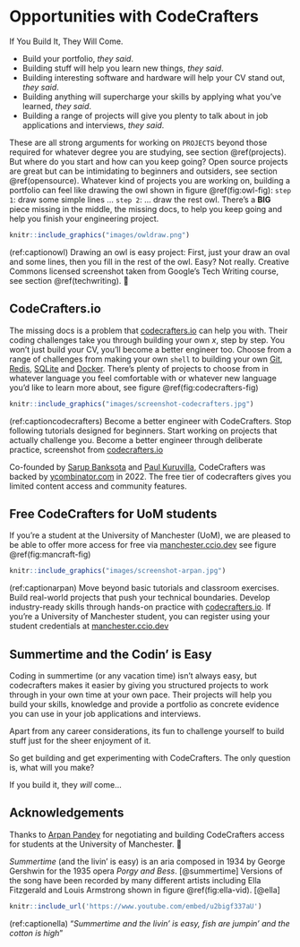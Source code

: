 # Opportunities with CodeCrafters {#crafting}

If You Build It, They Will Come.

* Build your portfolio, _they said_. 
* Building stuff will help you learn new things, _they said_. 
* Building interesting software and hardware will help your CV stand out, _they said_. 
* Building anything will supercharge your skills by applying what you've learned, _they said_. 
* Building a range of projects will give you plenty to talk about in job applications and interviews, _they said_.

These are all strong arguments for working on `PROJECTS` beyond those required for whatever degree you are studying, see section \@ref(projects). But where do you start and how can you keep going? Open source projects are great but can be intimidating to beginners and outsiders, see section \@ref(opensource). Whatever kind of projects you are working on, building a portfolio can feel like drawing the owl shown in figure \@ref(fig:owl-fig): `step 1`: draw some simple lines ...  `step 2`: ... draw the rest owl. There's a **BIG** piece missing in the middle, the missing docs, to help you keep going and help you finish your engineering project. 

```r
knitr::include_graphics("images/owldraw.png")
```

(ref:captionowl) Drawing an owl is easy project: First, just your draw an oval and some lines, then you fill in the rest of the owl. Easy? Not really. Creative Commons licensed screenshot taken from Google's Tech Writing course, see section \@ref(techwriting). 🦉

## CodeCrafters.io {#codecrafters}

The missing docs is a problem that [codecrafters.io](https://codecrafters.io) can help you with. Their coding challenges take you through building your own $x$, step by step. You won't just build your CV, you'll become a better engineer too. Choose from a range of challenges from making your own `shell` to building your own [Git](https://en.wikipedia.org/wiki/Git), [Redis](https://en.wikipedia.org/wiki/Redis), [SQLite](https://en.wikipedia.org/wiki/SQLite) and [Docker](https://en.wikipedia.org/wiki/Docker_(software)). There's plenty of projects to choose from in whatever language you feel comfortable with or whatever new language you'd like to learn more about, see figure \@ref(fig:codecrafters-fig)

```r
knitr::include_graphics("images/screenshot-codecrafters.jpg")
```

(ref:captioncodecrafters) Become a better engineer with CodeCrafters. Stop following tutorials designed for beginners. Start working on projects that actually challenge you. Become a better engineer through deliberate practice, screenshot from [codecrafters.io](https://codecrafters.io/)

Co-founded by [Sarup Banksota](https://www.linkedin.com/in/sarupbanskota/) and [Paul Kuruvilla](https://www.linkedin.com/in/rohitpaulk/), CodeCrafters was backed by [ycombinator.com](https://www.ycombinator.com/) in 2022. The free tier of codecrafters gives you limited content access and community features. 

## Free CodeCrafters for UoM students  {#freecode}

If you're a student at the University of Manchester (UoM), we are pleased to be able to offer more access for free via [manchester.ccio.dev](https://manchester.ccio.dev/) see figure \@ref(fig:mancraft-fig)

```r
knitr::include_graphics("images/screenshot-arpan.jpg")
```

(ref:captionarpan) Move beyond basic tutorials and classroom exercises. Build real-world projects that push your technical boundaries. Develop industry-ready skills through hands-on practice with [codecrafters.io](https://codecrafters.io/). If you're a University of Manchester student, you can register using your student credentials at [manchester.ccio.dev](https://manchester.ccio.dev/)

## Summertime and the Codin' is Easy {#summertime}

Coding in summertime (or any vacation time) isn't always easy, but codecrafters makes it easier by giving you structured projects to work through in your own time at your own pace. Their projects will help you build your skills, knowledge and provide a portfolio as concrete evidence you can use in your job applications and interviews.

Apart from any career considerations, its fun to challenge yourself to build stuff just for the sheer enjoyment of it.

So get building and get experimenting with CodeCrafters. The only question is, what will you make? 

If you build it, they _will_ come... 

## Acknowledgements {#ackcraft}

Thanks to [Arpan Pandey](https://www.linkedin.com/in/arpan-pandey/) for negotiating and building CodeCrafters access for students at the University of Manchester. 🙏

_Summertime_ (and the livin' is easy) is an aria composed in 1934 by George Gershwin for the 1935 opera _Porgy and Bess_. [@summertime] Versions of the song have been recorded by many different artists including Ella Fitzgerald and Louis Armstrong shown in figure \@ref(fig:ella-vid). [@ella]

```r
knitr::include_url('https://www.youtube.com/embed/u2bigf337aU')
```


(ref:captionella) “_Summertime and the livin' is easy, fish are jumpin' and the cotton is high_” 